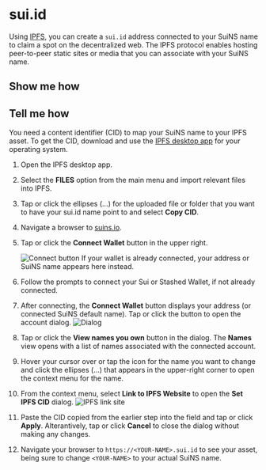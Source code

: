 # sui.id

Using [IPFS](https://ipfs.tech/), you can create a `sui.id` address connected to your SuiNS name to claim a spot on the decentralized web. The IPFS protocol enables hosting peer-to-peer static sites or media that you can associate with your SuiNS name. 


## Show me how

<Player videoFilename="suins-howto-suid"/>

## Tell me how

You need a content identifier (CID) to map your SuiNS name to your IPFS asset. To get the CID, download and use the [IPFS desktop app](https://docs.ipfs.tech/install/ipfs-desktop/) for your operating system. 

1. Open the IPFS desktop app. 
1. Select the **FILES** option from the main menu and import relevant files into IPFS.
1. Tap or click the ellipses (...) for the uploaded file or folder that you want to have your sui.id name point to and select **Copy CID**.
1. Navigate a browser to [suins.io](https://suins.io/).
1. Tap or click the **Connect Wallet** button in the upper right. 
  
    ![Connect button](/images/ui/connect-btn.png)
    If your wallet is already connected, your address or SuiNS name appears here instead.
1. Follow the prompts to connect your Sui or Stashed Wallet, if not already connected.
1. After connecting, the **Connect Wallet** button displays your address (or connected SuiNS default name). Tap or click the button to open the account dialog.
  ![Dialog](/images/ui/view-names.png)
1. Tap or click the **View names you own** button in the dialog. The **Names** view opens with a list of names associated with the connected account. 
1. Hover your cursor over or tap the icon for the name you want to change and click the ellipses (...) that appears in the upper-right corner to open the context menu for the name.
1. From the context menu, select **Link to IPFS Website** to open the **Set IPFS CID** dialog.
    ![IPFS link site](/images/ui/ipfs-link.png)
1. Paste the CID copied from the earlier step into the field and tap or click **Apply**. Alterantively, tap or click **Cancel** to close the dialog without making any changes.
1. Navigate your browser to `https://<YOUR-NAME>.sui.id` to see your asset, being sure to change `<YOUR-NAME>` to your actual SuiNS name. 